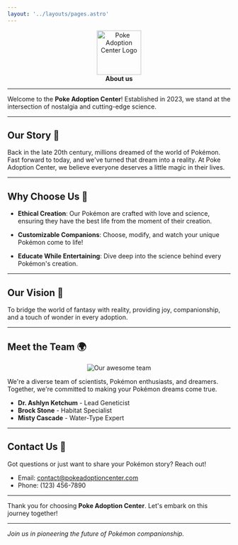 ```yaml
---
layout: '../layouts/pages.astro'
---
```



<p align="center">
  <img src="/pokeball.svg" alt="Poke Adoption Center Logo" width="100"/>
  <br/>
  <strong>About us</strong>
</p>

---

Welcome to the **Poke Adoption Center**! Established in 2023, we stand at the intersection of nostalgia and cutting-edge science. 

---

## Our Story 📖

Back in the late 20th century, millions dreamed of the world of Pokémon. Fast forward to today, and we've turned that dream into a reality. At Poke Adoption Center, we believe everyone deserves a little magic in their lives.

---

## Why Choose Us 🌟

- **Ethical Creation**: Our Pokémon are crafted with love and science, ensuring they have the best life from the moment of their creation.
  
- **Customizable Companions**: Choose, modify, and watch your unique Pokémon come to life!

- **Educate While Entertaining**: Dive deep into the science behind every Pokémon's creation.

---

## Our Vision 🚀

To bridge the world of fantasy with reality, providing joy, companionship, and a touch of wonder in every adoption.

---

## Meet the Team 🌍
<p align="center">
  <img src={teamImg.src} alt="Our awesome team" class="team-image"/>
</p>

We're a diverse team of scientists, Pokémon enthusiasts, and dreamers. Together, we're committed to making your Pokémon dreams come true.

- **Dr. Ashlyn Ketchum** - Lead Geneticist
- **Brock Stone** - Habitat Specialist
- **Misty Cascade** - Water-Type Expert

---

## Contact Us 💌

Got questions or just want to share your Pokémon story? Reach out!

- Email: [contact@pokeadoptioncenter.com](mailto:contact@pokeadoptioncenter.com)
- Phone: (123) 456-7890

---

Thank you for choosing **Poke Adoption Center**. Let's embark on this journey together!

---

*Join us in pioneering the future of Pokémon companionship.*